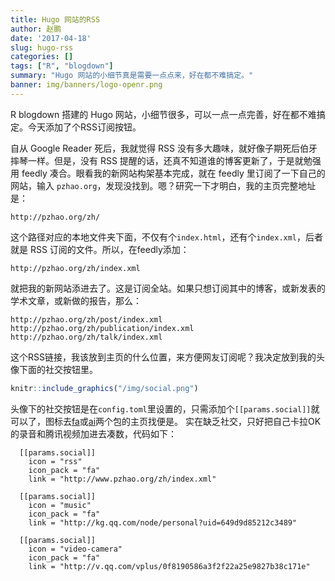 ```yaml
---
title: Hugo 网站的RSS
author: 赵鹏
date: '2017-04-18'
slug: hugo-rss
categories: []
tags: ["R", "blogdown"]
summary: "Hugo 网站的小细节真是需要一点点来，好在都不难搞定。"
banner: img/banners/logo-openr.png
---
```


R blogdown 搭建的 Hugo 网站，小细节很多，可以一点一点完善，好在都不难搞定。今天添加了个RSS订阅按钮。

<!--more-->

自从 Google Reader 死后，我就觉得 RSS 没有多大趣味，就好像子期死后伯牙摔琴一样。但是，没有 RSS 提醒的话，还真不知道谁的博客更新了，于是就勉强用 feedly 凑合。眼看我的新网站构架基本完成，就在 feedly 里订阅了一下自己的网站，输入 `pzhao.org`，发现没找到。嗯？研究一下才明白，我的主页完整地址是：

```
http://pzhao.org/zh/
```

这个路径对应的本地文件夹下面，不仅有个`index.html`，还有个`index.xml`，后者就是 RSS 订阅的文件。所以，在feedly添加： 

```
http://pzhao.org/zh/index.xml
```

就把我的新网站添进去了。这是订阅全站。如果只想订阅其中的博客，或新发表的学术文章，或新做的报告，那么：

```
http://pzhao.org/zh/post/index.xml
http://pzhao.org/zh/publication/index.xml
http://pzhao.org/zh/talk/index.xml
```


这个RSS链接，我该放到主页的什么位置，来方便网友订阅呢？我决定放到我的头像下面的社交按钮里。

```r
knitr::include_graphics("/img/social.png")
```

头像下的社交按钮是在`config.toml`里设置的，只需添加个`[[params.social]]`就可以了，图标去[fa](https://fortawesome.github.io/Font-Awesome/icons/)或[ai](https://jpswalsh.github.io/academicons/)两个包的主页找便是。 
实在缺乏社交，只好把自己卡拉OK的录音和腾讯视频加进去凑数，代码如下：

```
  [[params.social]]
    icon = "rss"
    icon_pack = "fa"
    link = "http://www.pzhao.org/zh/index.xml"

  [[params.social]]
    icon = "music"
    icon_pack = "fa"
    link = "http://kg.qq.com/node/personal?uid=649d9d85212c3489"

  [[params.social]]
    icon = "video-camera"
    icon_pack = "fa"
    link = "http://v.qq.com/vplus/0f8190586a3f2f22a25e9827b38c171e"

```

